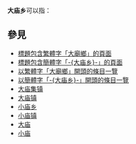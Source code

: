 '''大庙乡'''可以指：
{{PRC admin/disambig|34/13/23/203/000|42/03/23/202/000|51/13/22/230/000}}

== 參見 ==
* [[Special:Search/intitle:"大廟鄉"|標題包含繁體字「大廟鄉」的頁面]]
* [[Special:Search/intitle:"大庙乡"|標題包含簡體字「-{大庙乡}-」的頁面]]
* [[Special:Prefixindex/大廟鄉|以繁體字「大廟鄉」開頭的條目一覽]]
* [[Special:Prefixindex/大庙乡|以簡體字「-{大庙乡}-」開頭的條目一覽]]
* [[大庙集镇|大庙集镇]]
* [[大庙镇|大庙镇]]
* [[小庙乡|小庙乡]]
* [[小庙镇|小庙镇]]
* [[大庙|大庙]]
* [[小庙|小庙]]

{{Disambiguation|Da大|cat=三字中国乡名消歧义}}